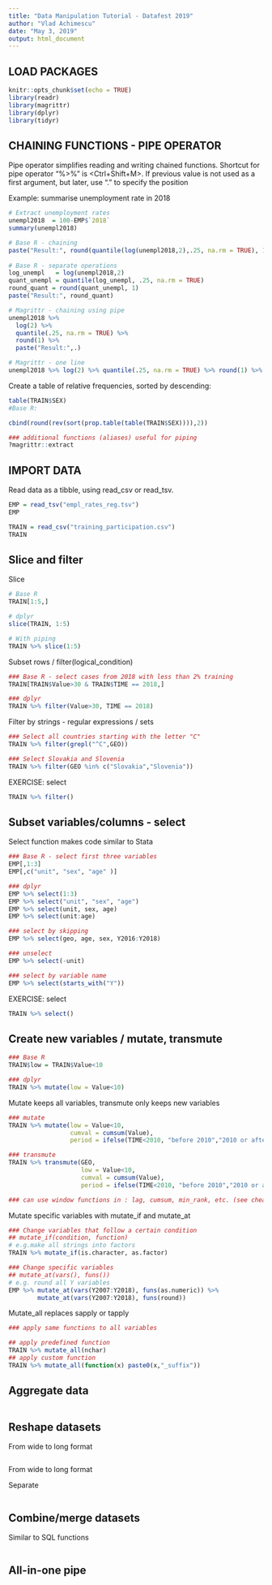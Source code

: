 ```yaml
---
title: "Data Manipulation Tutorial - Datafest 2019"
author: "Vlad Achimescu"
date: "May 3, 2019"
output: html_document
---
```


## LOAD PACKAGES

```r
knitr::opts_chunk$set(echo = TRUE)
library(readr)
library(magrittr)
library(dplyr)
library(tidyr)
```

## CHAINING FUNCTIONS - PIPE OPERATOR

Pipe operator simplifies reading and writing chained functions.
Shortcut for pipe operator "%>%" is <Ctrl+Shift+M>.
If previous value is not used as a first argument, but later, use "." to specify the position

Example: summarise unemployment rate in 2018

```r
# Extract unemployment rates
unempl2018  = 100-EMP$`2018`
summary(unempl2018)

# Base R - chaining
paste("Result:", round(quantile(log(unempl2018,2),.25, na.rm = TRUE), 1))
      
# Base R - separate operations
log_unempl   = log(unempl2018,2)
quant_unempl = quantile(log_unempl, .25, na.rm = TRUE)
round_quant = round(quant_unempl, 1)
paste("Result:", round_quant)

# Magrittr - chaining using pipe
unempl2018 %>% 
  log(2) %>% 
  quantile(.25, na.rm = TRUE) %>% 
  round(1) %>% 
  paste("Result:",.)

# Magrittr - one line
unempl2018 %>% log(2) %>% quantile(.25, na.rm = TRUE) %>% round(1) %>% paste("Result:",.)
```

Create a table of relative frequencies, sorted by descending:
```r
table(TRAIN$SEX)
#Base R:

cbind(round(rev(sort(prop.table(table(TRAIN$SEX)))),2))
```

```r
### additional functions (aliases) useful for piping
?magrittr::extract
```


## IMPORT DATA

Read data as a tibble, using read_csv or read_tsv.

```r
EMP = read_tsv("empl_rates_reg.tsv")
EMP
```

```r
TRAIN = read_csv("training_participation.csv")
TRAIN
```

## Slice and filter

Slice

```r
# Base R
TRAIN[1:5,]

# dplyr
slice(TRAIN, 1:5)

# With piping
TRAIN %>% slice(1:5)
```

Subset rows / filter(logical_condition)

```r
### Base R - select cases from 2018 with less than 2% training
TRAIN[TRAIN$Value>30 & TRAIN$TIME == 2018,]

### dplyr
TRAIN %>% filter(Value>30, TIME == 2018)
```

Filter by strings - regular expressions / sets

```r
### Select all countries starting with the letter "C"
TRAIN %>% filter(grepl("^C",GEO))

### Select Slovakia and Slovenia
TRAIN %>% filter(GEO %in% c("Slovakia","Slovenia"))
```

EXERCISE: select
```r
TRAIN %>% filter()
```

## Subset variables/columns - select

Select function makes code similar to Stata

```r
### Base R - select first three variables
EMP[,1:3]
EMP[,c("unit", "sex", "age" )]

### dplyr
EMP %>% select(1:3)
EMP %>% select("unit", "sex", "age")
EMP %>% select(unit, sex, age)
EMP %>% select(unit:age)
```

```r
### select by skipping
EMP %>% select(geo, age, sex, Y2016:Y2018)

### unselect
EMP %>% select(-unit)

### select by variable name
EMP %>% select(starts_with("Y"))
```

EXERCISE: select 

```r
TRAIN %>% select()
```


## Create new variables / mutate, transmute

```r
### Base R
TRAIN$low = TRAIN$Value<10

### dplyr
TRAIN %>% mutate(low = Value<10)
```

Mutate keeps all variables, transmute only keeps new variables

```r
### mutate
TRAIN %>% mutate(low = Value<10,
                 cumval = cumsum(Value),
                 period = ifelse(TIME<2010, "before 2010","2010 or after"))

### transmute
TRAIN %>% transmute(GEO,
                    low = Value<10,
                    cumval = cumsum(Value),
                    period = ifelse(TIME<2010, "before 2010","2010 or after"))

### can use window functions in : lag, cumsum, min_rank, etc. (see cheat sheet)
```


Mutate specific variables with mutate_if and mutate_at

```r
### Change variables that follow a certain condition
## mutate_if(condition, function)
# e.g.make all strings into factors
TRAIN %>% mutate_if(is.character, as.factor)

### Change specific variables
## mutate_at(vars(), funs())
# e.g. round all Y variables
EMP %>% mutate_at(vars(Y2007:Y2018), funs(as.numeric)) %>%
        mutate_at(vars(Y2007:Y2018), funs(round))
```


Mutate_all replaces sapply or tapply

```r
### apply same functions to all variables

## apply predefined function
TRAIN %>% mutate_all(nchar)
## apply custom function
TRAIN %>% mutate_all(function(x) paste0(x,"_suffix"))
```


## Aggregate data

```r

```

## Reshape datasets

From wide to long format

```r

```

From wide to long format

Separate 

```r

```

## Combine/merge datasets

Similar to SQL functions

```r

```

## All-in-one pipe

```r

```
